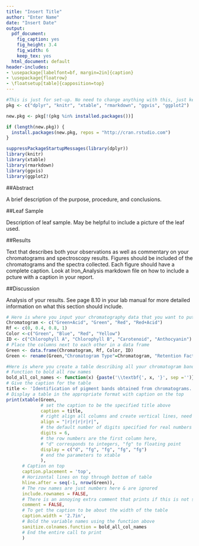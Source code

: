 ```yaml
---
title: "Insert Title"
author: "Enter Name"
date: "Insert Date"
output:
  pdf_document:
    fig_caption: yes
    fig_height: 3.4
    fig_width: 6
    keep_tex: yes
  html_document: default
header-includes:
- \usepackage[labelfont=bf, margin=2in]{caption}
- \usepackage{floatrow}
- \floatsetup[table]{capposition=top}
---
```


```r
#This is just for set-up. No need to change anything with this, just keep in document.
pkg <- c("dplyr", "knitr", "xtable", "rmarkdown", "ggvis", "ggplot2")

new.pkg <- pkg[!(pkg %in% installed.packages())]

if (length(new.pkg)) {
  install.packages(new.pkg, repos = "http://cran.rstudio.com")
}

suppressPackageStartupMessages(library(dplyr))
library(knitr)
library(xtable)
library(rmarkdown)
library(ggvis)
library(ggplot2)
```

##Abstract

A brief description of the purpose, procedure, and conclusions.

##Leaf Sample

Description of leaf sample.  May be helpful to include a picture of the leaf used.

##Results

Text that describes both your observations as well as commentary on your chromatograms and spectroscopy results.  Figures should be included of the chromatograms and the spectra collected.  Each figure should have a complete caption.  Look at Iron_Analysis markdown file on how to include a pcture with a caption in your report.

##Discussion

Analysis of your results.  See page 8.10 in your lab manual for more detailed information on what this section should include.

```r
# Here is where you input your chromatography data that you want to put into a table.  There should be more than 4 pieces of data.  Make sure as you add another line, you add all components of that piece of data:  Chromatogram, Rf, Color, and ID.
Chromatogram <- c("Green+Acid", "Green", "Red", "Red+Acid")
Rf <- c(0, 0.4, 0.8, 1)
Color <-c("Green", "Blue", "Red", "Yellow")
ID <- c("Chlorophyll A", "Chlorophyll B", "Carotenoid", "Anthocyanin")
# Place the columns next to each other in a data frame
Green <- data.frame(Chromatogram, Rf, Color, ID)
Green <- rename(Green,"Chromatogram Type"=Chromatogram, "Retention Factor, Rf" = Rf, "Color of pigment band" = Color, "Identification of pigment band" = ID)
```

```r
#Here is where you create a table describing all your chromatogram bands.  This will include their identities and Rf values.  
# Function to bold all row names
bold_all_col_names <- function(x) {paste('\\textbf{', x, '}', sep ='')}
# Give the caption for the table
title <- 'Identification of pigment bands obtained from chromatograms.'
# Display a table in the appropriate format with caption on the top
print(xtable(Green,
             # set the caption to be the specified title above
             caption = title, 
             # right align all columns and create vertical lines, need one more |r| than total columns.  Use l or c for left or center aligned
             align = "|r|r|r|r|r|", 
             # the default number of digits specified for real numbers
             digits = 6,
             # the row numbers are the first column here, 
             # "d" corresponds to integers, "fg" to floating point
             display = c("d", "fg", "fg", "fg", "fg")
             # end the parameters to xtable
             ), 
      # Caption on top
      caption.placement = 'top',  
      # Horizontal lines on top through bottom of table
      hline.after = seq(-1, nrow(Green)),
      # The row names are just numbers here & are ignored
      include.rownames = FALSE, 
      # There is an annoying extra comment that prints if this is not specified as FALSE
      comment = FALSE,
      # To get the caption to be about the width of the table
      caption.width = '2.7in',
      # Bold the variable names using the function above
      sanitize.colnames.function = bold_all_col_names
      # End the entire call to print
      )
```